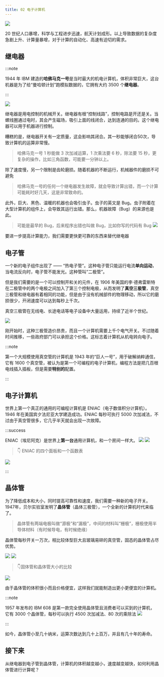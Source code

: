 ```yaml
---
title: 02 电子计算机
---
```


![](./目录.jpg)

<BVideo src="BV1EW411u7th" p="2" />

20 世纪人口暴增，科学与工程进步迅速，航天计划成形。以上导致数据的复杂度急剧上升、计算量暴增，对于计算的自动化、高速有迫切的需求。

## 继电器

:::note

1944 年 IBM 建造的**哈佛马克一号**是当时最大的机电计算机，体积非常巨大，这台机器是为了给“曼哈顿计划”跑模拟数据的，它拥有大约 3500 个**继电器**。

:::

![](./继电器.jpg)

继电器是用电控制的机械开关。继电器有根“控制线路”，控制电路是开还是关。当螺线圈通过电时，其会产生磁场，吸引上面的线闭合，达到连通的目的。这个继电器可以用于机器进行控制。

糟糕的是，继电器开关有一定质量，这会影响其闭合。其一秒能够闭合50次，导致计算机的运算非常慢。

> 哈佛马克一号 1 秒能做 3 次加减运算，1 次乘法要 6 秒，除法要 15 秒，更复杂的操作，比如三角函数，可能要一分钟以上。

除了速度慢，另一个限制是齿轮磨损。随着机器的不断运行，机械器件的磨损不可避免

> 哈佛马克一号的任何一个继电器发生故障，就会导致计算出错，而一个计算可能耗时好几天，这是非常致命的。

此外，巨大、黑色、温暖的机器也会吸引虫子。虫子的英文是 Bug。虫子附着在大型计算机的组件上，会导致其运行出错。那么，机器故障（Bug）的来源也是此。

> 可能是最早的 Bug，后来程序出错也叫做 Bug，比如你写的代码有 Bug
![](./bug.jpg)

要进一步提高计算能力，我们需要更快更可靠的东西来替代继电器

## 电子管

一个新的电子组件出现了 —— “热电子管”。这种电子管只能运行电流**单向运动**，当电流反向时，电子管不能发光。这种管叫“二极管”。

但是我们需要的是一个可以控制开和关的元件，在 1906 年美国的李·德弗雷斯特在二极管中的两个电极之间加入了第三个控制电极，从而发明了**真空三极管**，真空三极管和继电器有着相同的功能，但是由于没有机械部件的物理移动，所以它的磨损很少，开闭速度可以达到每秒上千次。

真空三极管在无线电、长途电话等电子设备中大量运用，持续了近半个世纪。

![](./三极管.jpg)

刚开始时，这种三极管造价昂贵，而且一个计算机需要上千个电气开关。不过随着时间推移，一些政府部门可以承担这个价格。这标志着计算机从机电转向电子。

:::note

第一个大规模使用真空管的计算机是 1943 年的“巨人一号”，用于破解纳粹通信，它有 1600 个真空管，被认为是第一个可编程的电子计算机，编程方法是把几百根电线插入插板，但是需要**特别的**配置。

:::

## 电子计算机

世界上第一个真正的通用的可编程计算机是 ENIAC（电子数值积分计算机）。1946 年在美国宾夕法尼亚大学建造成功。ENIAC 每秒可执行 5000 次加减法，不过由于真空管很多，它几乎半天就会出现一次故障。

:::success

ENIAC（埃尼阿克）是世界上**第一台**通用计算机，和一个房间一样大。
![](./eniac1.jpg)
![](./eniac3.jpg)
> 👇 ENIAC 的四个面板和一个函数表

![](./eniac2.jpg)

:::

## 晶体管

为了降低成本和大小，同时提高可靠性和速度，我们需要一种新的电子开关。1947年，贝尔实验室发明了**晶体管**（晶体三极管），一个全新的计算机时代来临了。

> 晶体管有两端电极叫做“源极”和“漏极”，中间的材料叫“栅极”，栅极使用半导体材料（有时候导电，有时候绝缘）

晶体管每秒开关一万次，相比较体型巨大且玻璃易碎的真空管，固态的晶体管占尽优势。

![](./晶体管.jpg)
![](./晶体管2.jpg)
> 👇固体管和晶体管大小的比较

![](./晶体管3.jpg)

由于晶体管的体积很小而且价格便宜，这样我们就能制造出更小更便宜的计算机。

:::note

1957 年发布的 IBM 608 是第一款完全使用晶体管且消费者可以买到的计算机，它有 3000 个晶体管，每秒可以执行 4500 次加减法、80 次的乘除法
![](./IBM608.jpg)

:::

如今，晶体管小至几十纳米，运算次数达到几十上百万，并且有几十年的寿命。

## 接下来

从继电器到电子管到晶体管，计算机的体积越变越小，速度越变越快，如何利用晶体管进行计算呢？